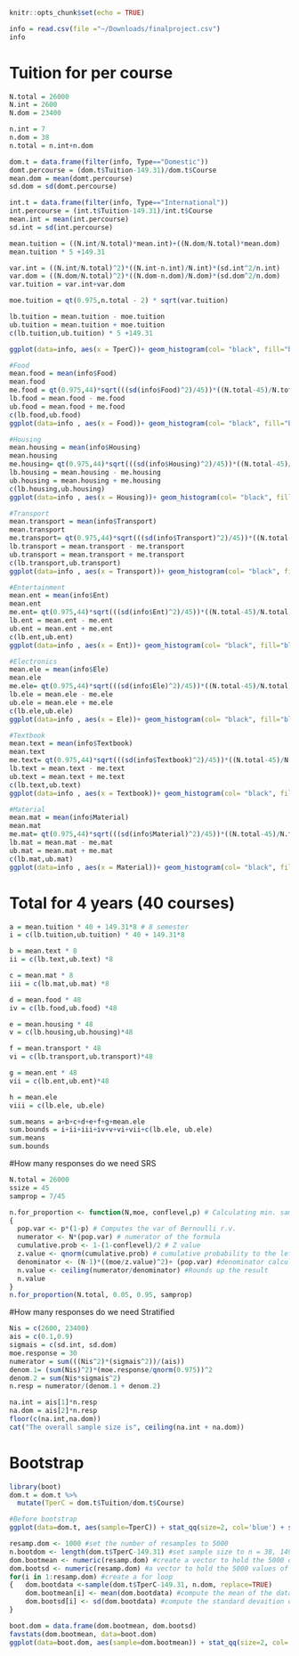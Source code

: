 ```r
knitr::opts_chunk$set(echo = TRUE)
```

```r
info = read.csv(file ="~/Downloads/finalproject.csv")
info
```


# Tuition for per course
```r
N.total = 26000
N.int = 2600
N.dom = 23400

n.int = 7
n.dom = 38
n.total = n.int+n.dom

dom.t = data.frame(filter(info, Type=="Domestic"))
domt.percourse = (dom.t$Tuition-149.31)/dom.t$Course
mean.dom = mean(domt.percourse)
sd.dom = sd(domt.percourse)

int.t = data.frame(filter(info, Type=="International"))
int.percourse = (int.t$Tuition-149.31)/int.t$Course
mean.int = mean(int.percourse)
sd.int = sd(int.percourse)

mean.tuition = ((N.int/N.total)*mean.int)+((N.dom/N.total)*mean.dom)
mean.tuition * 5 +149.31

var.int = ((N.int/N.total)^2)*((N.int-n.int)/N.int)*(sd.int^2/n.int)
var.dom = ((N.dom/N.total)^2)*((N.dom-n.dom)/N.dom)*(sd.dom^2/n.dom)
var.tuition = var.int+var.dom

moe.tuition = qt(0.975,n.total - 2) * sqrt(var.tuition)

lb.tuition = mean.tuition - moe.tuition
ub.tuition = mean.tuition + moe.tuition
c(lb.tuition,ub.tuition) * 5 +149.31

ggplot(data=info, aes(x = TperC))+ geom_histogram(col= "black", fill="blue",binwidth = 400, na.rm = TRUE) + xlab("Tuition in CAD") +ggtitle("Bar graph for amout of Tuition paid per course")
```

```r
#Food
mean.food = mean(info$Food)
mean.food
me.food = qt(0.975,44)*sqrt(((sd(info$Food)^2)/45))*((N.total-45)/N.total)
lb.food = mean.food - me.food
ub.food = mean.food + me.food
c(lb.food,ub.food)
ggplot(data=info , aes(x = Food))+ geom_histogram(col= "black", fill="blue",binwidth = 30, na.rm = TRUE) + xlab("Amount spent") +ggtitle("Bar graph for monthly amount of money spent on food deliveries/groceries")

#Housing
mean.housing = mean(info$Housing)
mean.housing
me.housing= qt(0.975,44)*sqrt(((sd(info$Housing)^2)/45))*((N.total-45)/N.total)
lb.housing = mean.housing - me.housing
ub.housing = mean.housing + me.housing
c(lb.housing,ub.housing)
ggplot(data=info , aes(x = Housing))+ geom_histogram(col= "black", fill="blue",binwidth = 150, na.rm = TRUE) + xlab("Amount spent") +ggtitle("Bar graph for monthly amount spent on Housing")

#Transport
mean.transport = mean(info$Transport)
mean.transport
me.transport= qt(0.975,44)*sqrt(((sd(info$Transport)^2)/45))*((N.total-45)/N.total)
lb.transport = mean.transport - me.transport
ub.transport = mean.transport + me.transport
c(lb.transport,ub.transport)
ggplot(data=info , aes(x = Transport))+ geom_histogram(col= "black", fill="blue",binwidth = 30, na.rm = TRUE) + xlab("Amount spent") +ggtitle("Bar graph for monthly amount of money spent on Transportation")

#Entertainment
mean.ent = mean(info$Ent)
mean.ent
me.ent= qt(0.975,44)*sqrt(((sd(info$Ent)^2)/45))*((N.total-45)/N.total)
lb.ent = mean.ent - me.ent
ub.ent = mean.ent + me.ent
c(lb.ent,ub.ent)
ggplot(data=info , aes(x = Ent))+ geom_histogram(col= "black", fill="blue",binwidth = 90, na.rm = TRUE) + xlab("Amount spent") +ggtitle("Bar graph for monthly amount of money spent on Entertainment")

#Electronics
mean.ele = mean(info$Ele)
mean.ele
me.ele= qt(0.975,44)*sqrt(((sd(info$Ele)^2)/45))*((N.total-45)/N.total)
lb.ele = mean.ele - me.ele
ub.ele = mean.ele + me.ele
c(lb.ele,ub.ele)
ggplot(data=info , aes(x = Ele))+ geom_histogram(col= "black", fill="blue",binwidth = 200, na.rm = TRUE) + xlab("Amount spent") +ggtitle("Bar graph for amount of money spent on Electronics")

#Textbook
mean.text = mean(info$Textbook)
mean.text
me.text= qt(0.975,44)*sqrt(((sd(info$Textbook)^2)/45))*((N.total-45)/N.total)
lb.text = mean.text - me.text
ub.text = mean.text + me.text
c(lb.text,ub.text)
ggplot(data=info , aes(x = Textbook))+ geom_histogram(col= "black", fill="blue",binwidth = 100, na.rm = TRUE) + xlab("Amount spent") +ggtitle("Bar graph for amount of money spent on Textbooks")

#Material
mean.mat = mean(info$Material)
mean.mat
me.mat= qt(0.975,44)*sqrt(((sd(info$Material)^2)/45))*((N.total-45)/N.total)
lb.mat = mean.mat - me.mat
ub.mat = mean.mat + me.mat
c(lb.mat,ub.mat)
ggplot(data=info , aes(x = Material))+ geom_histogram(col= "black", fill="blue",binwidth = 200, na.rm = TRUE) + xlab("Amount spent") +ggtitle("Bar graph for amount of money spent on Material")
```

# Total for 4 years (40 courses)
```r
a = mean.tuition * 40 + 149.31*8 # 8 semester
i = c(lb.tuition,ub.tuition) * 40 + 149.31*8

b = mean.text * 8
ii = c(lb.text,ub.text) *8

c = mean.mat * 8 
iii = c(lb.mat,ub.mat) *8

d = mean.food * 48
iv = c(lb.food,ub.food) *48

e = mean.housing * 48
v = c(lb.housing,ub.housing)*48

f = mean.transport * 48
vi = c(lb.transport,ub.transport)*48

g = mean.ent * 48
vii = c(lb.ent,ub.ent)*48

h = mean.ele
viii = c(lb.ele, ub.ele)

sum.means = a+b+c+d+e+f+g+mean.ele
sum.bounds = i+ii+iii+iv+v+vi+vii+c(lb.ele, ub.ele)
sum.means
sum.bounds
```

#How many responses do we need SRS
```r
N.total = 26000
ssize = 45
samprop = 7/45

n.for_proportion <- function(N,moe, conflevel,p) # Calculating min. sample size using p
{
  pop.var <- p*(1-p) # Computes the var of Bernoulli r.v.
  numerator <- N*(pop.var) # numerator of the formula
  cumulative.prob <- 1-(1-conflevel)/2 # Z value
  z.value <- qnorm(cumulative.prob) # cumulative probability to the left
  denominator <- (N-1)*((moe/z.value)^2)+ (pop.var) #denominator calculation for the formula
  n.value <- ceiling(numerator/denominator) #Rounds up the result
  n.value
}
n.for_proportion(N.total, 0.05, 0.95, samprop)
```

#How many responses do we need Stratified
```r
Nis = c(2600, 23400)
ais = c(0.1,0.9)
sigmais = c(sd.int, sd.dom)
moe.response = 30
numerator = sum(((Nis^2)*(sigmais^2))/(ais))
denom.1= (sum(Nis)^2)*(moe.response/qnorm(0.975))^2
denom.2 = sum(Nis*sigmais^2)
n.resp = numerator/(denom.1 + denom.2)

na.int = ais[1]*n.resp
na.dom = ais[2]*n.resp
floor(c(na.int,na.dom))
cat("The overall sample size is", ceiling(na.int + na.dom))
```

# Bootstrap
```r
library(boot)
dom.t = dom.t %>%
  mutate(TperC = dom.t$Tuition/dom.t$Course)

#Before bootstrap
ggplot(data=dom.t, aes(sample=TperC)) + stat_qq(size=2, col='blue') + stat_qq_line(col='red') + ggtitle("Normal Probability Plot of Mean tuition - Domestic")

resamp.dom <- 1000 #set the number of resamples to 5000
n.bootdom <- length(dom.t$TperC-149.31) #set sample size to n = 38, 149 is the unavoidable academic fees that you pay once per semester.
dom.bootmean <- numeric(resamp.dom) #create a vector to hold the 5000 different values of the bootstrap statistic (mean)
dom.bootsd <- numeric(resamp.dom) #a vector to hold the 5000 values of the sample standard deviation, a different bootstrap statistic
for(i in 1:resamp.dom) #create a for loop 
{   dom.bootdata <-sample(dom.t$TperC-149.31, n.dom, replace=TRUE) 
    dom.bootmean[i] <- mean(dom.bootdata) #compute the mean of the data in bootdata
    dom.bootsd[i] <- sd(dom.bootdata) #compute the standard devaition of the data in bootdata
} 

boot.dom = data.frame(dom.bootmean, dom.bootsd)
favstats(dom.bootmean, data=boot.dom)
ggplot(data=boot.dom, aes(sample=dom.bootmean)) + stat_qq(size=2, col='blue') + stat_qq_line(col='red') + ggtitle("Normal Probability Plot of Bootstrap Mean - Domestic")
```
